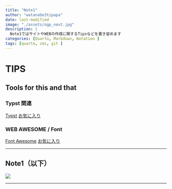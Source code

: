 ```yaml
---
title: "Note1"
author: "watanabe3tipapa"
date: last-modified
image: "./assets/ogp_next.jpg"
description: |
  Note1ではサイトやWEBの作成に関するTipsなどを書き留めます
categories: [Quarto, Markdown, Notation ]
tags: [quarto, cms, git ]
---
```


# TIPS

## Tools for this and that

### Typst 関連

[Typst](https://typst.app) [お気に入り](https://github.com/kazuyanagimoto/zenn-contents/blob/main/articles/quarto-typst-cv.md)

### WEB AWESOME / Font

[Font Awesome](https://fontawesome.com) [お気に入り](https://fontawesome.com/search?o=r&m=free)

------------------------------------------------------------------------

## Note1（以下）

![](./assets/UC900.jpg)

------------------------------------------------------------------------